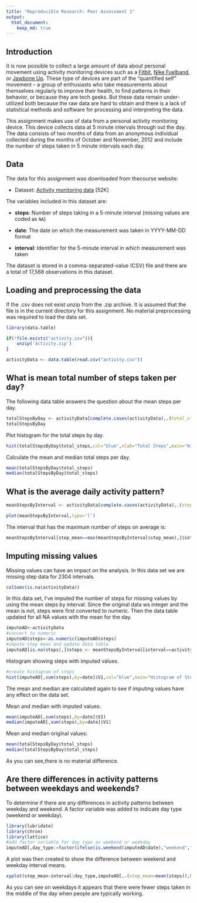 ```yaml
---
title: "Reproducible Research: Peer Assessment 1"
output: 
  html_document:
    keep_md: true
---
```


## Introduction

It is now possible to collect a large amount of data about personal
movement using activity monitoring devices such as a
[Fitbit](http://www.fitbit.com), [Nike
Fuelband](http://www.nike.com/us/en_us/c/nikeplus-fuelband), or
[Jawbone Up](https://jawbone.com/up). These type of devices are part of
the "quantified self" movement -- a group of enthusiasts who take
measurements about themselves regularly to improve their health, to
find patterns in their behavior, or because they are tech geeks. But
these data remain under-utilized both because the raw data are hard to
obtain and there is a lack of statistical methods and software for
processing and interpreting the data.

This assignment makes use of data from a personal activity monitoring
device. This device collects data at 5 minute intervals through out the
day. The data consists of two months of data from an anonymous
individual collected during the months of October and November, 2012
and include the number of steps taken in 5 minute intervals each day.

## Data

The data for this assignment was downloaded from thecourse website:

* Dataset: [Activity monitoring data](https://d396qusza40orc.cloudfront.net/repdata%2Fdata%2Factivity.zip) [52K]

The variables included in this dataset are:

* **steps**: Number of steps taking in a 5-minute interval (missing
    values are coded as `NA`)

* **date**: The date on which the measurement was taken in YYYY-MM-DD
    format

* **interval**: Identifier for the 5-minute interval in which
    measurement was taken

The dataset is stored in a comma-separated-value (CSV) file and there
are a total of 17,568 observations in this
dataset.

## Loading and preprocessing the data

If the .csv does not exist unzip from the .zip archive.  It is assumed that the file is in the current directory for this assignment.  No material preprocessing was required to load the data set.

```r
library(data.table)

if(!file.exists("activity.csv")){
    unzip('activity.zip')
}

activityData <- data.table(read.csv("activity.csv"))
```



## What is mean total number of steps taken per day?

The following data table answers the question about the mean steps per day.
```r
totalStepsByDay <- activityData[complete.cases(activityData),.(total_steps=sum(steps)),by=.(date)]
totalStepsByDay
```

Plot histogram for the total steps by day.
```r
hist(totalStepsByDay$total_steps,col="blue",xlab="Total Steps",main="Histogram of Steps Missing Values Excluded")

```

Calculate the mean and median total steps per day.
```r
mean(totalStepsByDay$total_steps)
median(totalStepsByDay$total_steps)
```

## What is the average daily activity pattern?

```r
meanStepsByInterval <- activityData[complete.cases(activityData),.(step_mean=mean(steps)),by=.(interval)]
```
```r
plot(meanStepsByInterval,type='l')
```

The interval that has the maximum number of steps on average is:
```r
meanStepsByInterval[step_mean==max(meanStepsByInterval$step_mean),]$interval
```

## Imputing missing values

Missing values can have an impact on the analysis.  In this data set we are missing step data for 2304 intervals.

```r
colSums(is.na(activityData))
```

In this data set, I've imputed the number of steps for missing values by using the mean steps by interval.  Since the original data ws integer and the mean is not, steps were first converted to numeric.  Then the data table updated for all NA values with the mean for the day.

```r
imputeAD<-activityData
#convert to numeric
imputeAD$steps<-as.numeric(imputeAD$steps)
#impute step mean and update data table
imputeAD[is.na(steps),]$steps <- meanStepsByInterval[interval==activityData[is.na(steps),]$interval,step_mean]
```

Histogram showing steps with imputed values.
```r
#create histogram of steps
hist(imputeAD[,sum(steps),by=date]$V1,col="blue",main="Histogram of Steps with Imputed Values", xlab="Total Steps")
```

The mean and median are calculated again to see if imputing values have any effect on the data set.

Mean and median with imputed values:
```r
mean(imputeAD[,sum(steps),by=date]$V1)
median(imputeAD[,sum(steps),by=date]$V1)
```

Mean and median original values:
```r
mean(totalStepsByDay$total_steps)
median(totalStepsByDay$total_steps)
```

As you can see,there is no material difference.

## Are there differences in activity patterns between weekdays and weekends?
To determine if there are any differences in activity patterns between weekday and weekend.  A factor variable was added to indicate day type (weekend or weekday). 

```r
library(lubridate)
library(chron)
library(lattice)
#add factor variable for day type as weekend or weekday
imputeAD[,day_type:=factor(ifelse(is.weekend(imputeAD$date),"weekend","weekday"))]
```

A plot was then created to show the difference between weekend and weekday interval means.

```r
xyplot(step_mean~interval|day_type,imputeAD[,.(step_mean=mean(steps)),by=.(interval,day_type)], type='l',layout=c(1,2))
```

As you can see on weekdays it appears that there were fewer steps taken in the middle of the day when people are typically working.
